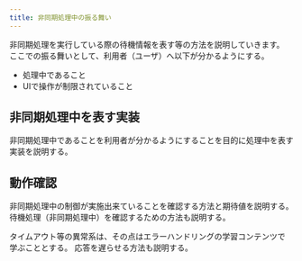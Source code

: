```yaml
---
title: 非同期処理中の振る舞い
---
```


非同期処理を実行している際の待機情報を表す等の方法を説明していきます。
ここでの振る舞いとして、利用者（ユーザ）へ以下が分かるようにする。

- 処理中であること
- UIで操作が制限されていること

## 非同期処理中を表す実装

非同期処理中であることを利用者が分かるようにすることを目的に処理中を表す実装を説明する。

## 動作確認

非同期処理中の制御が実施出来ていることを確認する方法と期待値を説明する。
待機処理（非同期処理中）を確認するための方法も説明する。

タイムアウト等の異常系は、その点はエラーハンドリングの学習コンテンツで
学ぶこととする。
応答を遅らせる方法も説明する。
